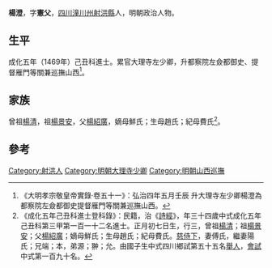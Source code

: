 {{明清人物信息框
| 姓名 = 楊澄
| 原名 =
| 圖片名稱= 
| 圖片大小 =
| 圖片說明 = 
| 最高職務 = 巡撫山西都察院左僉都御史
| 國家 = 大明 
| 爵位 =
| 籍貫 = [[四川|四川]][[潼川州|潼川州]][[射洪縣|射洪縣]]
| 族裔 = 
| 字號 = 字憲父
| 諡號 =
| 出生日期 = 宣德八年（1433年）
| 出生地點 =
| 逝世日期 = 正德三年（1508年）
| 逝世地點 =
| 墓葬 =
| 配偶 = 傅氏、陽氏
| 親屬 = 
| 出身 =
* 成化五年己丑科同進士出身
| 經歷 =
| 著作 =  
}}
'''楊澄'''{{BD|1433年||1508年||Y}}，字'''憲父'''，[[四川|四川]][[潼川州|潼川州]][[射洪縣|射洪縣]]人，明朝政治人物。

==生平==
成化五年（1469年）己丑科進士。累官大理寺左少卿，升都察院左僉都御史、提督雁門等關兼巡撫山西<ref>《大明孝宗敬皇帝實錄·卷五十一》：弘治四年五月壬辰 升大理寺左少卿楊澄為都察院左僉都御史提督雁門等關兼巡撫山西。</ref>。

==家族==
曾祖[[楊清|楊清]]，祖[[楊景安|楊景安]]，父[[楊紹廣|楊紹廣]]，嫡母鮮氏；生母趙氏；紀母費氏<ref>《成化五年己丑科進士登科錄》：民籍，治《[[詩經|詩經]]》，年三十四歲中式成化五年己丑科第三甲第一百一十二名進士。正月初七日生，行三，曾祖[[楊清|楊清]]；祖[[楊景安|楊景安]]；父[[楊紹廣|楊紹廣]]；嫡母鮮氏；生母趙氏；紀母費氏。[[慈侍下|慈侍下]]，妻傅氏，繼妻陽氏；兄端；本，弟源；翀；允。由國子生中式四川鄉試第五十五名[[舉人|舉人]]，[[會試|會試]]中式第一百九十名。</ref>。

==參考==
{{reflist}}

{{成化五年己丑科殿试金榜}}

{{Authority control}}

{{DEFAULTSORT:Yang楊}}
[[Category:射洪人|Category:射洪人]]
[[Category:明朝大理寺少卿|Category:明朝大理寺少卿]]
[[Category:明朝山西巡撫|Category:明朝山西巡撫]]